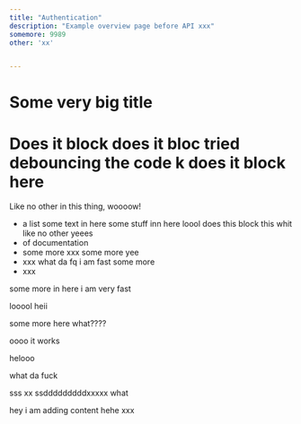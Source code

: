 ```yaml
---
title: "Authentication"
description: "Example overview page before API xxx"
somemore: 9989
other: 'xx'


---
```


# Some very **big** title 

# Does it block does it bloc tried debouncing the code k does it block here

Like no other in this thing, woooow!

- a list some text in here some stuff inn here loool does this block this whit like no other yeees
- of documentation
- some more xxx some more yee
- xxx what da fq i am fast some more
- xxx

some more in here i am very fast

looool heii

some more here what????

oooo it works

helooo

what da fuck

sss xx ssdddddddddxxxxx what

hey i am adding content hehe xxx